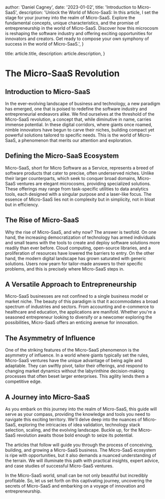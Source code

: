 
  author: 'Daniel Cagney',
  date: '2023-01-02',
  title: 'Introduction to Micro-SaaS',
  description:
    'Unlock the World of Micro-SaaS: In this article, I set the stage for your journey into the realm of Micro-SaaS. Explore the fundamental concepts, unique characteristics, and the promise of entrepreneurship in the world of Micro-SaaS. Discover how this microcosm is reshaping the software industry and offering exciting opportunities for innovators and creators. Get ready to compose your own symphony of success in the world of Micro-SaaS.',
}

  title: article.title,
  description: article.description,
}



# The Micro-SaaS Revolution

## Introduction to Micro-SaaS

In the ever-evolving landscape of business and technology, a new paradigm has emerged, one that is poised to redefine the software industry and entrepreneurial endeavors alike. We find ourselves at the threshold of the Micro-SaaS revolution, a concept that, while diminutive in name, carries immense potential. In these digital corridors, where giants once roamed, nimble innovators have begun to carve their niches, building compact yet powerful solutions tailored to specific needs. This is the world of Micro-SaaS, a phenomenon that merits our attention and exploration.

## Defining the Micro-SaaS Ecosystem

Micro-SaaS, short for Micro Software as a Service, represents a breed of software products that cater to precise, often underserved niches. Unlike their larger counterparts, which seek to conquer broad domains, Micro-SaaS ventures are elegant microcosms, providing specialized solutions. These offerings may range from task-specific utilities to data analytics tools, each designed with a singular purpose and a laser-like focus. The essence of Micro-SaaS lies not in complexity but in simplicity, not in bloat but in efficiency.

## The Rise of Micro-SaaS

Why the rise of Micro-SaaS, and why now? The answer is twofold. On one hand, the increasing democratization of technology has armed individuals and small teams with the tools to create and deploy software solutions more readily than ever before. Cloud computing, open-source libraries, and a proliferation of resources have lowered the barriers to entry. On the other hand, the modern digital landscape has grown saturated with generic solutions. Users now yearn for tailor-made answers to their specific problems, and this is precisely where Micro-SaaS steps in.

## A Versatile Approach to Entrepreneurship

Micro-SaaS businesses are not confined to a single business model or market niche. The beauty of this paradigm is that it accommodates a broad spectrum of industries and sectors. From accounting and e-commerce to healthcare and education, the applications are manifold. Whether you're a seasoned entrepreneur looking to diversify or a newcomer exploring the possibilities, Micro-SaaS offers an enticing avenue for innovation.

## The Asymmetry of Influence

One of the striking features of the Micro-SaaS phenomenon is the asymmetry of influence. In a world where giants typically set the rules, Micro-SaaS ventures have the unique advantage of being agile and adaptable. They can swiftly pivot, tailor their offerings, and respond to changing market dynamics without the labyrinthine decision-making processes that often beset larger enterprises. This agility lends them a competitive edge.

## A Journey into Micro-SaaS

As you embark on this journey into the realm of Micro-SaaS, this guide will serve as your compass, providing the knowledge and tools you need to navigate this exciting territory. We'll delve deep into the nuances of Micro-SaaS, exploring the intricacies of idea validation, technology stack selection, scaling, and the evolving landscape. Buckle up, for the Micro-SaaS revolution awaits those bold enough to seize its potential.

The articles that follow will guide you through the process of conceiving, building, and growing a Micro-SaaS business. The Micro-SaaS ecosystem is ripe with opportunities, but it also demands a nuanced understanding of the terrain. We will illuminate this path with practical insights, expert advice, and case studies of successful Micro-SaaS ventures.

In the Micro-SaaS world, small can be not only beautiful but incredibly profitable. So, let us set forth on this captivating journey, uncovering the secrets of Micro-SaaS and embarking on a voyage of innovation and entrepreneurship.
